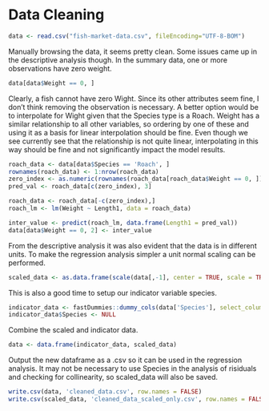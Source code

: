 # Data Cleaning

```r

data <- read.csv("fish-market-data.csv", fileEncoding="UTF-8-BOM")

```

Manually browsing the data, it seems pretty clean. Some issues came up in the descriptive analysis though. In the summary data, one or more observations have zero weight.
 
 ```r
 
 data[data$Weight == 0, ]
 
  ```
  
  Clearly, a fish cannot have zero Wight. Since its other attributes seem fine, I don't think removing the observation is necessary. A better option would be to interpolate for Wight given that the Species type is a Roach. Weight has a similar relationship to all other variables, so ordering by one of these and using it as a basis for linear interpolation should be fine. Even though we see currently see that the relationship is not quite linear, interpolating in this way should be fine and not significantly impact the model results.
  
 ```r
 
roach_data <- data[data$Species == 'Roach', ]
rownames(roach_data) <- 1:nrow(roach_data)
zero_index <- as.numeric(rownames(roach_data[roach_data$Weight == 0, ]))
pred_val <- roach_data[c(zero_index), 3]

roach_data <- roach_data[-c(zero_index),]
roach_lm <- lm(Weight ~ Length1, data = roach_data)

inter_value <- predict(roach_lm, data.frame(Length1 = pred_val))
data[data$Weight == 0, 2] <- inter_value

  ```
  
From the descriptive analysis it was also evident that the data is in different units. To make the regression analysis simpler a unit normal scaling can be performed.

 ```r
 
scaled_data <- as.data.frame(scale(data[,-1], center = TRUE, scale = TRUE))

```

This is also a good time to setup our indicator variable species.

 ```r
 
indicator_data <- fastDummies::dummy_cols(data['Species'], select_columns = "Species")
indicator_data$Species <- NULL

```

Combine the scaled and indicator data.

 ```r
 
data <- data.frame(indicator_data, scaled_data)

```

Output the new dataframe as a .csv so it can be used in the regression analysis. It may not be necessary to use Species in the analysis of risiduals and checking for collinearity, so scaled_data will also be saved.

 ```r
 
write.csv(data, 'cleaned_data.csv', row.names = FALSE)
write.csv(scaled_data, 'cleaned_data_scaled_only.csv', row.names = FALSE)

```



